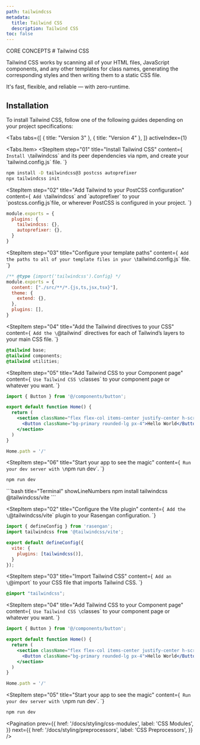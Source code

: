 ```yaml
---
path: tailwindcss
metadata:
  title: Tailwind CSS
  description: Tailwind CSS
toc: false
---
```



<span className="text-[12px] font-mono-regular text-foreground/60">
  CORE CONCEPTS
</span>
# Tailwind CSS

Tailwind CSS works by scanning all of your HTML files, JavaScript components, and any other templates for class names, generating the corresponding styles and then writing them to a static CSS file.

It's fast, flexible, and reliable — with zero-runtime.

## Installation

To install Tailwind CSS, follow one of the following guides depending on your project specifications:

<Tabs
  tabs={[
    { title: "Version 3" },
    { title: "Version 4" },
  ]}
  activeIndex={1}
>
<Tabs.Item>
<StepItem
  step="01"
  title="Install Tailwind CSS"
  content={`
  Install \`tailwindcss\` and its peer dependencies via npm, and create your \`tailwind.config.js\` file.
  `}
>
```bash title="Terminal" showLineNumbers
npm install -D tailwindcss@3 postcss autoprefixer
npx tailwindcss init
```
</StepItem>

<StepItem
  step="02"
  title="Add Tailwind to your PostCSS configuration"
  content={`
  Add \`tailwindcss\` and \`autoprefixer\` to your \`postcss.config.js\`file, or wherever PostCSS is configured in your project.
  `}
>
```js title="postcss.config.js" showLineNumbers {3,4}
module.exports = {
  plugins: {
    tailwindcss: {},
    autoprefixer: {},
  }
}
```
</StepItem>

<StepItem
  step="03"
  title="Configure your template paths"
  content={`
  Add the paths to all of your template files in your \`tailwind.config.js\` file.
  `}
>
```js title="tailwind.config.js" showLineNumbers {3}
/** @type {import('tailwindcss').Config} */
module.exports = {
  content: ["./src/**/*.{js,ts,jsx,tsx}"],
  theme: {
    extend: {},
  },
  plugins: [],
}
```
</StepItem>

<StepItem
  step="04"
  title="Add the Tailwind directives to your CSS"
  content={`
  Add the \`@tailwind\` directives for each of Tailwind’s layers to your main CSS file.
  `}
>
```css title="CSS" showLineNumbers
@tailwind base;
@tailwind components;
@tailwind utilities;
```
</StepItem>

<StepItem
  step="05"
  title="Add Tailwind CSS to your Component page"
  content={`
  Use Tailwind CSS \`classes\` to your component page or whatever you want.
  `}
>
```jsx title="home.page.jsx" showLineNumbers {5,6}
import { Button } from '@/components/button';

export default function Home() {
  return (
    <section className="flex flex-col items-center justify-center h-screen">
      <Button className="bg-primary rounded-lg px-4">Hello World</Button>
    </section>  
  )
}

Home.path = '/'
```
</StepItem>

<StepItem
  step="06"
  title="Start your app to see the magic"
  content={`
  Run your dev server with \`npm run dev\`.
  `}
>
```bash title="Terminal"
npm run dev
```
</StepItem>
</Tabs.Item>
<Tabs.Item>
<StepItem
  step="01"
  title="Install Tailwind CSS"
  content={`
  Install \`tailwindcss\` and \`@tailwindcss/vite\` via npm.
  `}
>
```bash title="Terminal" showLineNumbers
npm install tailwindcss @tailwindcss/vite
```
</StepItem>

<StepItem
  step="02"
  title="Configure the Vite plugin"
  content={`
  Add the \`@tailwindcss/vite\` plugin to your Rasengan configuration.
  `}
>
```js title="rasengan.config.js" showLineNumbers {2,6}
import { defineConfig } from 'rasengan';
import tailwindcss from '@tailwindcss/vite';

export default defineConfig({
  vite: {
    plugins: [tailwindcss()],
  }
});
```
</StepItem>

<StepItem
  step="03"
  title="Import Tailwind CSS"
  content={`
  Add an \`@import\` to your CSS file that imports Tailwind CSS.
  `}
>
```css title="CSS"
@import "tailwindcss";
```
</StepItem>

<StepItem
  step="04"
  title="Add Tailwind CSS to your Component page"
  content={`
  Use Tailwind CSS \`classes\` to your component page or whatever you want.
  `}
>
```jsx title="home.page.jsx" showLineNumbers {5,6}
import { Button } from '@/components/button';

export default function Home() {
  return (
    <section className="flex flex-col items-center justify-center h-screen">
      <Button className="bg-primary rounded-lg px-4">Hello World</Button>
    </section>  
  )
}

Home.path = '/'
```
</StepItem>

<StepItem
  step="05"
  title="Start your app to see the magic"
  content={`
  Run your dev server with \`npm run dev\`.
  `}
>
```bash title="Terminal"
npm run dev
```
</StepItem>
</Tabs.Item>
</Tabs>

<Pagination 
  prev={{
    href: '/docs/styling/css-modules',
    label: 'CSS Modules',
  }}
  next={{
    href: '/docs/styling/preprocessors',
    label: 'CSS Preprocessors',
  }}
/>
